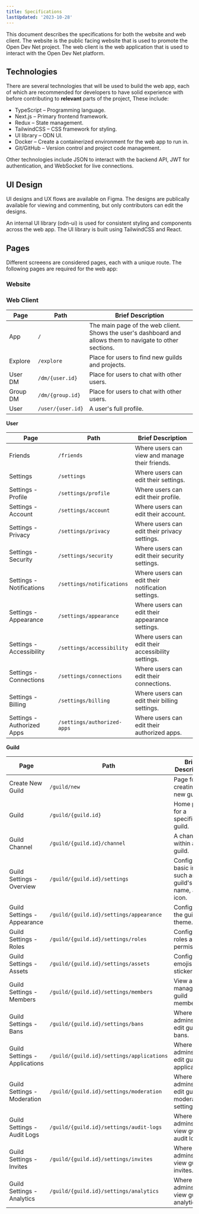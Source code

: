 ```yaml
---
title: Specifications
lastUpdated: '2023-10-28'
---
```


This document describes the specifications for both the website and web client. The website is the public facing website that is used to promote the Open Dev Net project. The web client is the web application that is used to interact with the Open Dev Net platform.

## Technologies

There are several technologies that will be used to build the web app, each of which are recommended for developers to have solid experience with before contributing to **relevant** parts of the project, These include:

- TypeScript – Programming language.
- Next.js – Primary frontend framework.
- Redux – State management.
- TailwindCSS – CSS framework for styling.
- UI library – ODN UI.
- Docker – Create a containerized environment for the web app to run in.
- Git/GitHub – Version control and project code management.

Other technologies include JSON to interact with the backend API, JWT for authentication, and WebSocket for live connections.

## UI Design

UI designs and UX flows are available on Figma. The designs are publically available for viewing and commenting, but only contributors can edit the designs.

An internal UI library (odn-ui) is used for consistent styling and components across the web app. The UI library is built using TailwindCSS and React.

## Pages

Different screeens are considered pages, each with a unique route. The following pages are required for the web app:

### Website

### Web Client

| Page     | Path              | Brief Description                                                                                          |
| -------- | ----------------- | ---------------------------------------------------------------------------------------------------------- |
| App      | `/`               | The main page of the web client. Shows the user's dashboard and allows them to navigate to other sections. |
| Explore  | `/explore`        | Place for users to find new guilds and projects.                                                           |
| User DM  | `/dm/{user.id}`   | Place for users to chat with other users.                                                                  |
| Group DM | `/dm/{group.id}`  | Place for users to chat with other users.                                                                  |
| User     | `/user/{user.id}` | A user's full profile.                                                                                     |

**User**

| Page                       | Path                        | Brief Description                                  |
| -------------------------- | --------------------------- | -------------------------------------------------- |
| Friends                    | `/friends`                  | Where users can view and manage their friends.     |
| Settings                   | `/settings`                 | Where users can edit their settings.               |
| Settings - Profile         | `/settings/profile`         | Where users can edit their profile.                |
| Settings - Account         | `/settings/account`         | Where users can edit their account.                |
| Settings - Privacy         | `/settings/privacy`         | Where users can edit their privacy settings.       |
| Settings - Security        | `/settings/security`        | Where users can edit their security settings.      |
| Settings - Notifications   | `/settings/notifications`   | Where users can edit their notification settings.  |
| Settings - Appearance      | `/settings/appearance`      | Where users can edit their appearance settings.    |
| Settings - Accessibility   | `/settings/accessibility`   | Where users can edit their accessibility settings. |
| Settings - Connections     | `/settings/connections`     | Where users can edit their connections.            |
| Settings - Billing         | `/settings/billing`         | Where users can edit their billing settings.       |
| Settings - Authorized Apps | `/settings/authorized-apps` | Where users can edit their authorized apps.        |

**Guild**

| Page                          | Path                                      | Brief Description                                               |
| ----------------------------- | ----------------------------------------- | --------------------------------------------------------------- |
| Create New Guild              | `/guild/new`                              | Page for creating a new guild.                                  |
| Guild                         | `/guild/{guild.id}`                       | Home page for a specific guild.                                 |
| Guild Channel                 | `/guild/{guild.id}/channel`               | A channel within a guild.                                       |
| Guild Settings - Overview     | `/guild/{guild.id}/settings`              | Configure basic info, such as the guild's type, name, and icon. |
| Guild Settings - Appearance   | `/guild/{guild.id}/settings/appearance`   | Configure the guild's theme.                                    |
| Guild Settings - Roles        | `/guild/{guild.id}/settings/roles`        | Configure roles and permissions.                                |
| Guild Settings - Assets       | `/guild/{guild.id}/settings/assets`       | Configure emojis and stickers.                                  |
| Guild Settings - Members      | `/guild/{guild.id}/settings/members`      | View and manage guild members.                                  |
| Guild Settings - Bans         | `/guild/{guild.id}/settings/bans`         | Where guild admins can edit guild bans.                         |
| Guild Settings - Applications | `/guild/{guild.id}/settings/applications` | Where guild admins can edit guild applications.                 |
| Guild Settings - Moderation   | `/guild/{guild.id}/settings/moderation`   | Where guild admins can edit guild moderation settings.          |
| Guild Settings - Audit Logs   | `/guild/{guild.id}/settings/audit-logs`   | Where guild admins can view guild audit logs.                   |
| Guild Settings - Invites      | `/guild/{guild.id}/settings/invites`      | Where guild admins can view guild invites.                      |
| Guild Settings - Analytics    | `/guild/{guild.id}/settings/analytics`    | Where guild admins can view guild analytics.                    |
